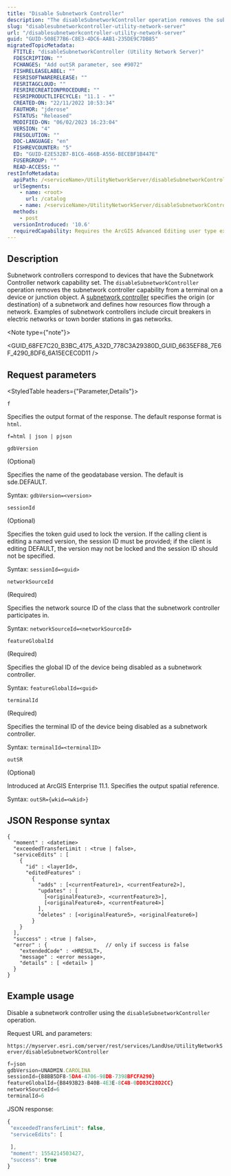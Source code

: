 ```yaml
---
title: "Disable Subnetwork Controller"
description: "The disableSubnetworkController operation removes the subnetwork controller capability from a device."
slug: "disablesubnetworkcontroller-utility-network-server"
url: "/disablesubnetworkcontroller-utility-network-server"
guid: "GUID-508E77B6-C8E3-4DC6-AAB1-235DE9C7DB85"
migratedTopicMetadata:
  FTITLE: "disableSubnetworkController (Utility Network Server)"
  FDESCRIPTION: ""
  FCHANGES: "Add outSR parameter, see #9072"
  FISHRELEASELABEL: ""
  FESRISOFTWARERELEASE: ""
  FESRITAGCLOUD: ""
  FESRIRECREATIONPROCEDURE: ""
  FESRIPRODUCTLIFECYCLE: "11.1 - *"
  CREATED-ON: "22/11/2022 10:53:34"
  FAUTHOR: "jderose"
  FSTATUS: "Released"
  MODIFIED-ON: "06/02/2023 16:23:04"
  VERSION: "4"
  FRESOLUTION: ""
  DOC-LANGUAGE: "en"
  FISHREVCOUNTER: "5"
  ED: "GUID-E2E532B7-B1C6-466B-A556-BECEBF1B447E"
  FUSERGROUP: ""
  READ-ACCESS: ""
restInfoMetadata:
  apiPath: /<serviceName>/UtilityNetworkServer/disableSubnetworkController
  urlSegments:
    - name: <root>
      url: /catalog
    - name: /<serviceName>/UtilityNetworkServer/disableSubnetworkController
  methods: 
    - post
  versionIntroduced: '10.6'
  requiredCapability: Requires the ArcGIS Advanced Editing user type extension license
---
```



## Description

Subnetwork controllers correspond to devices that have the Subnetwork Controller network capability set.  The `disableSubnetworkController` operation removes the subnetwork controller capability from a terminal on a device or junction object.  A [subnetwork controller](https://pro.arcgis.com/en/pro-app/latest/help/data/utility-network/subnetwork-controller.htm) specifies the origin (or destination) of a subnetwork and defines how resources flow through a network. Examples of subnetwork controllers include circuit breakers in electric networks or town border stations in gas networks.  

<Note type={"note"}>

<GUID_68FE7C20_B3BC_4175_A32D_778C3A29380D_GUID_6635EF88_7E6F_4290_8DF6_6A15ECEC0D11 />

</Note>

##  Request parameters 

<StyledTable headers={"Parameter,Details"}>

<StyledTableRow>

<StyledTableCell cellStyle="markdown">

`f` 

</StyledTableCell>

<StyledTableCell cellStyle="markdown">

Specifies the output format of the response. The default response format is `html`.

```
f=html | json | pjson
``` 

</StyledTableCell>

</StyledTableRow>

<StyledTableRow>

<StyledTableCell cellStyle="markdown">

`gdbVersion` 

(Optional)

</StyledTableCell>

<StyledTableCell cellStyle="markdown">

Specifies the name of the geodatabase version.  The default is sde.DEFAULT.

Syntax: `gdbVersion=<version>` 

</StyledTableCell>

</StyledTableRow>

<StyledTableRow>

<StyledTableCell cellStyle="markdown">

`sessionId`

(Optional) 

</StyledTableCell>

<StyledTableCell cellStyle="markdown">

Specifies the token guid used to lock the version. If the calling client is editing a named version, the session ID must be provided; if the client is editing DEFAULT, the version may not be locked and the session ID should not be specified.

Syntax: `sessionId=<guid>` 

</StyledTableCell>

</StyledTableRow>

<StyledTableRow>

<StyledTableCell cellStyle="markdown">

`networkSourceId`

(Required) 

</StyledTableCell>

<StyledTableCell cellStyle="markdown">

Specifies the network source ID of the class that the subnetwork controller participates in.

Syntax: `networkSourceId=<networkSourceId>` 

</StyledTableCell>

</StyledTableRow>

<StyledTableRow>

<StyledTableCell cellStyle="markdown">

`featureGlobalId`

(Required) 

</StyledTableCell>

<StyledTableCell cellStyle="markdown">


Specifies the global ID of the device being disabled as a subnetwork controller.

Syntax: `featureGlobalId=<guid>` 

</StyledTableCell>

</StyledTableRow>

<StyledTableRow>

<StyledTableCell cellStyle="markdown">

`terminalId` 

(Required)

</StyledTableCell>

<StyledTableCell cellStyle="markdown">

Specifies the terminal ID of the device being disabled as a subnetwork controller.

Syntax: `terminalId=<terminalID>` 

</StyledTableCell>

</StyledTableRow>

<StyledTableRow>

<StyledTableCell cellStyle="markdown">

`outSR`

(Optional) 

</StyledTableCell>

<StyledTableCell cellStyle="markdown">

Introduced at ArcGIS Enterprise 11.1. Specifies the output spatial reference.

Syntax: `outSR={wkid=<wkid>}` 

</StyledTableCell>

</StyledTableRow>

</StyledTable>

## JSON Response syntax

```other
{
  "moment" : <datetime>
  "exceededTransferLimit : <true | false>,
  "serviceEdits" : [
    {
      "id" : <layerId>, 
      "editedFeatures" :
        {
          "adds" : [<currentFeature1>, <currentFeature2>],
          "updates" : [
            [<originalFeature3>, <currentFeature3>],
            [<originalFeature4>, <currentFeature4>]
          ],
          "deletes" : [<originalFeature5>, <originalFeature6>]
        }
    }
  ],
  "success" : <true | false>,
  "error" : {                   // only if success is false
    "extendedCode" : <HRESULT>,
    "message" : <error message>,
    "details" : [ <detail> ]
  }
}

```

 

## Example usage

Disable a subnetwork controller using the `disableSubnetworkController` operation.

Request URL and parameters:

`https://myserver.esri.com/server/rest/services/LandUse/UtilityNetworkServer/disableSubnetworkController` 

```javascript
f=json
gdbVersion=UNADMIN.CAROLINA
sessionId={B8BB5DF8-5DA4-4706-98DB-7398BFCFA290}
featureGlobalId={B8493B23-B40B-4E3E-8C4B-0DD83C28D2CC}
networkSourceId=6
terminalId=6
```

 

JSON response:

```javascript
{
 "exceededTransferLimit": false,
 "serviceEdits": [
  
 ],
 "moment": 1554214503427,
 "success": true
}
```

 
